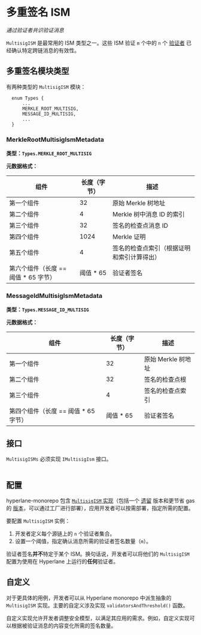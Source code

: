 # 多重签名 ISM

_通过验证者共识验证消息_

`MultisigISM` 是最常用的 ISM 类型之一。这些 ISM 验证 `m` 个中的 `n` 个 [验证者](../agents/validators.mdx) 已经确认特定跨链消息的有效性。

## 多重签名模块类型

有两种类型的 `MultisigISM` 模块：

```solidity
  enum Types {
      ...
      MERKLE_ROOT_MULTISIG,
      MESSAGE_ID_MULTISIG,
      ...
  }
```

### MerkleRootMultisigIsmMetadata

**类型：`Types.MERKLE_ROOT_MULTISIG`**

**元数据格式：**

| **组件**                                    | **长度（字节）** | **描述**                                             |
| -------------------------------------------- | ------------------ | ---------------------------------------------------- |
| 第一个组件                                  | 32                 | 原始 Merkle 树地址                                   |
| 第二个组件                                  | 4                  | Merkle 树中消息 ID 的索引                            |
| 第三个组件                                  | 32                 | 签名的检查点消息 ID                                  |
| 第四个组件                                  | 1024               | Merkle 证明                                          |
| 第五个组件                                  | 4                  | 签名的检查点索引（根据证明和索引计算得出）         |
| 第六个组件（长度 == 阈值 \* 65 字节）      | 阈值 \* 65        | 验证者签名                                          |

### MessageIdMultisigIsmMetadata

**类型：`Types.MESSAGE_ID_MULTISIG`**

**元数据格式：**

| **组件**                                    | **长度（字节）** | **描述**                |
| -------------------------------------------- | ------------------ | ----------------------- |
| 第一个组件                                  | 32                 | 原始 Merkle 树地址     |
| 第二个组件                                  | 32                 | 签名的检查点根         |
| 第三个组件                                  | 4                  | 签名的检查点索引      |
| 第四个组件（长度 == 阈值 \* 65 字节）      | 阈值 \* 65        | 验证者签名             |

<!-- ```mermaid block-beta columns 4 a["[32 字节] 原始 Merkle 树地址"]:2 b["[32 字节] 签名的检查点根"]:2 c["[4 字节] 签名的检查点索引"]:1 block:group:3 d["[65 字节] 验证者签名"] e["[65 字节] 验证者签名"] f["[65 字节] 验证者签名"] end ``` -->

## 接口

`MultisigISMs` 必须实现 `IMultisigIsm` 接口。

```solidity file=<rootDir>/node_modules/@hyperlane-xyz/core/contracts/interfaces/isms/IMultisigIsm.sol

```

## 配置

hyperlane-monorepo 包含 [`MultisigISM` 实现](https://github.com/hyperlane-xyz/hyperlane-monorepo/tree/main/solidity/contracts/isms/multisig)（包括一个 [遗留](https://github.com/hyperlane-xyz/hyperlane-monorepo/blob/main/solidity/contracts/isms/multisig/LegacyMultisigIsm.sol) 版本和更节省 gas 的 [版本](https://github.com/hyperlane-xyz/hyperlane-monorepo/blob/main/solidity/contracts/isms/multisig/StaticMultisigIsm.sol)，可以通过工厂进行部署），应用开发者可以按需部署，指定所需的配置。

要配置 `MultisigISM` 实例：

1. 开发者定义每个源链上的 `n` 个验证者集合。
2. 设置一个阈值，指定确认消息所需的验证者签名数量（`m`）。

验证者签名**并不**特定于某个 ISM。换句话说，开发者可以将他们的 `MultisigISM` 配置为使用在 Hyperlane 上运行的**任何**验证者。

## 自定义

对于更具体的用例，开发者可以从 Hyperlane monorepo 中派生抽象的 `MultisigISM` 实现。主要的自定义涉及实现 `validatorsAndThreshold()` 函数。

自定义实现允许开发者调整安全模型，以满足其应用的需求。例如，自定义实现可以根据被验证消息的内容变化所需的签名数量。
